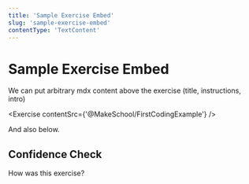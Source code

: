 ```yaml
---
title: 'Sample Exercise Embed'
slug: 'sample-exercise-embed'
contentType: 'TextContent'
---
```


# Sample Exercise Embed

We can put arbitrary mdx content above the exercise (title, instructions, intro)

<Exercise contentSrc={'@MakeSchool/FirstCodingExample'} />

And also below.

## Confidence Check

<ConfidenceCheck>
  How was this exercise?
</ConfidenceCheck>
